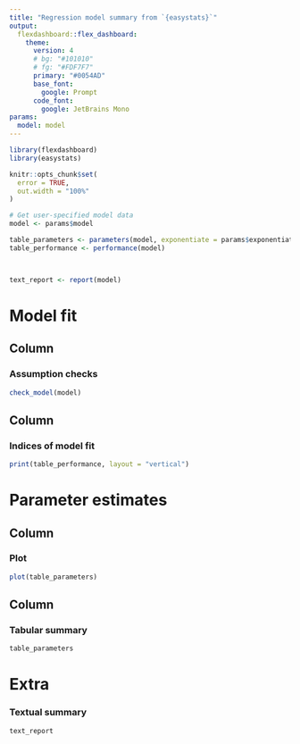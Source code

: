 ```yaml
---
title: "Regression model summary from `{easystats}`"
output: 
  flexdashboard::flex_dashboard:
    theme:
      version: 4
      # bg: "#101010"
      # fg: "#FDF7F7" 
      primary: "#0054AD"
      base_font:
        google: Prompt
      code_font:
        google: JetBrains Mono
params:
  model: model
---
```


```r
library(flexdashboard)
library(easystats)

knitr::opts_chunk$set(
  error = TRUE,
  out.width = "100%"
)
```

```r
# Get user-specified model data
model <- params$model

table_parameters <- parameters(model, exponentiate = params$exponentiate)
table_performance <- performance(model)



text_report <- report(model)
```

Model fit 
=====================================  

Column {data-width=550}
-----------------------------------------------------------------------

### Assumption checks

```r
check_model(model)
```

Column {data-width=450}
-----------------------------------------------------------------------

### Indices of model fit

```r
print(table_performance, layout = "vertical")
```

Parameter estimates
=====================================  

Column {data-width=550}
-----------------------------------------------------------------------

### Plot

```r
plot(table_parameters)
```

Column {data-width=450}
-----------------------------------------------------------------------

### Tabular summary

```r
table_parameters
```

Extra {data-orientation=rows}
=====================================    

### Textual summary

```r
text_report
```

